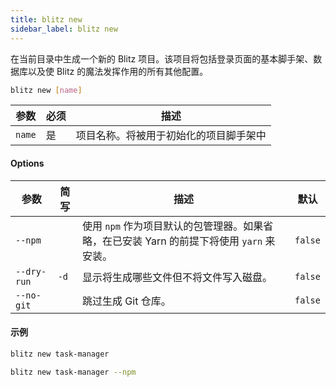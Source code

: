 ```yaml
---
title: blitz new
sidebar_label: blitz new
---
```


在当前目录中生成一个新的 Blitz 项目。该项目将包括登录页面的基本脚手架、数
据库以及使 Blitz 的魔法发挥作用的所有其他配置。

```bash
blitz new [name]
```

| 参数   | 必须 | 描述                                   |
| ------ | ---- | -------------------------------------- |
| `name` | 是   | 项目名称。将被用于初始化的项目脚手架中 |

#### Options

| 参数        | 简写 | 描述                                                                                      | 默认    |
| ----------- | ---- | ----------------------------------------------------------------------------------------- | ------- |
| `--npm`     |      | 使用 `npm` 作为项目默认的包管理器。如果省略，在已安装 Yarn 的前提下将使用 `yarn` 来安装。 | `false` |
| `--dry-run` | `-d` | 显示将生成哪些文件但不将文件写入磁盘。                                                    | `false` |
| `--no-git`  |      | 跳过生成 Git 仓库。                                                                       | `false` |

#### 示例

```bash
blitz new task-manager
```

```bash
blitz new task-manager --npm
```

